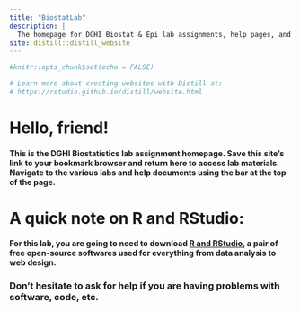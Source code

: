 ```yaml
---
title: "BiostatLab"
description: |
  The homepage for DGHI Biostat & Epi lab assignments, help pages, and whirly gigs
site: distill::distill_website
---
```


```r
#knitr::opts_chunk$set(echo = FALSE)

# Learn more about creating websites with Distill at:
# https://rstudio.github.io/distill/website.html

```


# Hello, friend!

#### This is the DGHI Biostatistics lab assignment homepage. Save this site's link to your bookmark browser and return here to access lab materials. Navigate to the various labs and help documents using the bar at the top of the page.

# A quick note on R and RStudio:

#### For this lab, you are going to need to download [R and RStudio](https://www.rstudio.com/products/rstudio/download/#download), a pair of free open-source softwares used for everything from data analysis to web design. 

### Don't hesitate to ask for help if you are having problems with software, code, etc.
